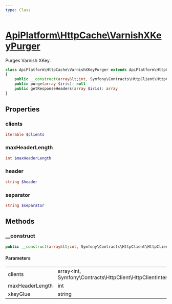 ```yaml
---
type: Class
---
```


# [ApiPlatform\HttpCache\VarnishXKeyPurger](/docs/reference/HttpCache/VarnishXKeyPurger)

Purges Varnish XKey.


```php
class ApiPlatform\HttpCache\VarnishXKeyPurger extends ApiPlatform\HttpCache\SurrogateKeysPurger implements `<a href="/docs/reference/HttpCache/PurgerInterface">ApiPlatform\HttpCache\PurgerInterface</a>`
{
    public __construct(array&lt;int, Symfony\Contracts\HttpClient\HttpClientInterface&gt; $clients, int $maxHeaderLength, string $xkeyGlue)
    public purge(array $iris): null
    public getResponseHeaders(array $iris): array
}
```
## Properties
### clients

```php
iterable $clients
```



### maxHeaderLength

```php
int $maxHeaderLength
```



### header

```php
string $header
```



### separator

```php
string $separator
```



## Methods

### __construct



```php
public __construct(array&lt;int, Symfony\Contracts\HttpClient\HttpClientInterface&gt; $clients, int $maxHeaderLength, string $xkeyGlue)
```

#### Parameters

<table><tbody>
<tr><td>clients</td><td>array&lt;int, Symfony\Contracts\HttpClient\HttpClientInterface&gt;</td><td></td></tr><tr><td>maxHeaderLength</td><td>int</td><td></td></tr><tr><td>xkeyGlue</td><td>string</td><td></td></tr>
</tbody>
</table>
